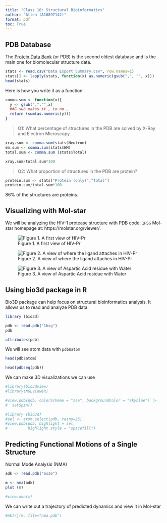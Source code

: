 ```yaml
---
title: "Class 10: Structural Bioinformatics"
author: "Allen (A16897142)"
format: pdf
toc: True
---
```


## PDB Database

The [Protein Data Bank](https://www.rcsb.org/) (or PDB) is the second oldest database and is the main one for biomolecular structure data.

```r
stats <- read.csv("Data Export Summary.csv", row.names=1)
stats[] <- lapply(stats, function(x) as.numeric(gsub(",", "", x)))
head(stats)
```

Here is how you write it as a function:
```r
comma.sum <- function(x){
  y <- gsub(",","",x)
  ##G sub makes it , to no ,
  return (sum(as.numeric(y)))
}
```

> Q1: What percentage of structures in the PDB are solved by X-Ray and Electron Microscopy.

```r
xray.sum <- comma.sum(stats$Neutron)
em.sum <- comma.sum(stats$EM)
total.sum <- comma.sum (stats$Total)
```

```r
xray.sum/total.sum*100
```

> Q2: What proportion of structures in the PDB are protein?

```r
protein.sum <- stats["Protein (only)","Total"]
protein.sum/total.sum*100
```
86% of the structures are proteins.

## Visualizing with Mol-star

We will be analyzing the HIV-1 protease structure with PDB code: `1HSG`
Mol-star homepage at: https://molstar.org/viewer/.

![Figure 1. A first view of HIV-Pr](1HSG.png)

![Figure 2. A view of where the ligand attaches in HIV-Pr ](1HSG copy.png)

![Figure 3. A view of Aspartic Acid residue with Water ](1HSG copy 2.png)

## Using bio3d package in R

Bio3D package can help focus on structural bioinformatics analysis. It allows us to read and analyze PDB data.

```r
library (bio3d)
```

```r
pdb <- read.pdb("1hsg")
pdb
```
```r
attributes(pdb)
```

We will see atom data with `pdb$atom`
```r
head(pdb$atom)
```
```r
head(pdbseq(pdb))
```
We can make 3D visualizations we can use
```r
#library(bio3dview)
#library(NGLVieweR)

#view.pdb(pdb, colorScheme = "sse", backgroundColor = "skyblue") |>
#  setSpin()
```

```r
#library (bio3d)
#sel <- atom.select(pdb, resno=25)
#view.pdb(pdb, highlight = sel,
#         highlight.style = "spacefill")
```

## Predicting Functional Motions of a Single Structure

Normal Mode Analysis (NMA)

```r
adk <- read.pdb("6s36")
```
```r
m <- nma(adk)
plot (m)
```
```r
#view.nma(m)
```
We can write out a trajectory of  predicted dynamics and view it in Mol-star
```r
#mktrj(m, file="nma.pdb")
```

